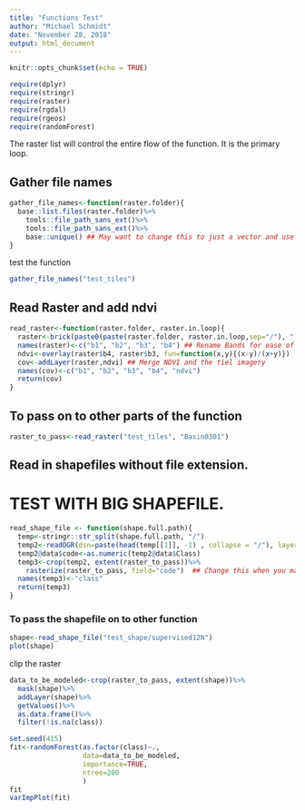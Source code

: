 ```yaml
---
title: "Functions Test"
author: "Michael Schmidt"
date: "November 28, 2018"
output: html_document
---
```


```r
knitr::opts_chunk$set(echo = TRUE)
```

```r
require(dplyr)
require(stringr)
require(raster)
require(rgdal)
require(rgeos)
require(randomForest)
```

The raster list will control the entire flow of the function.  It is the primary loop. 

## Gather file names

```r
gather_file_names<-function(raster.folder){
  base::list.files(raster.folder)%>%
    tools::file_path_sans_ext()%>%
    tools::file_path_sans_ext()%>%
    base::unique() ## May want to change this to just a vector and use this for just apply
}
```

test the function
```r
gather_file_names("test_tiles")
```



## Read Raster and add ndvi
```r

read_raster<-function(raster.folder, raster.in.loop){
  raster<-brick(paste0(paste(raster.folder, raster.in.loop,sep="/"), ".tif" ))
  names(raster)<-c("b1", "b2", "b3", "b4") ## Rename Bands for ease of use
  ndvi<-overlay(raster$b4, raster$b3, fun=function(x,y){(x-y)/(x+y)})
  cov<-addLayer(raster,ndvi) ## Merge NDVI and the tiel imagery
  names(cov)<-c("b1", "b2", "b3", "b4", "ndvi")
  return(cov)
}

```


## To pass on to other parts of the function
```r
raster_to_pass<-read_raster("test_tiles", "Basin0301")
```


## Read in shapefiles without file extension. 
# TEST WITH BIG SHAPEFILE.

```r
read_shape_file <- function(shape.full.path){
  temp<-stringr::str_split(shape.full.path, "/")
  temp2<-readOGR(dsn=paste(head(temp[[1]], -1) , collapse = "/"), layer=paste(tail(temp[[1]], 1)))
  temp2@data$code<-as.numeric(temp2@data$Class)
  temp3<-crop(temp2, extent(raster_to_pass))%>%
    rasterize(raster_to_pass, field="code")  ## Change this when you make the final function
  names(temp3)<-"class"
  return(temp3)
}
```

### To pass the shapefile on to other function
```r
shape<-read_shape_file("test_shape/supervised12N")
plot(shape)
```



clip the raster
```r
data_to_be_modeled<-crop(raster_to_pass, extent(shape))%>%
  mask(shape)%>%
  addLayer(shape)%>%
  getValues()%>%
  as.data.frame()%>%
  filter(!is.na(class))
```


```r
set.seed(415)
fit<-randomForest(as.factor(class)~.,
                  data=data_to_be_modeled, 
                  importance=TRUE,
                  ntree=200
                  )
fit
varImpPlot(fit)
```


